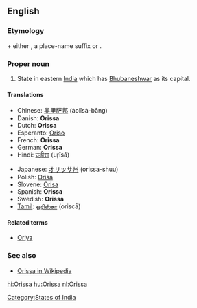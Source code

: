 {{also|orissa}}
==English==

===Etymology===
{{etyl|sa}} {{term|ओड्र|tr=oḍra||Oḍra|sc=Deva}} + either {{term|-त्र|tr=-tra|sc=Deva}}, a place-name suffix or {{term|देश|tr=deśa||country|sc=Deva}}.

===Proper noun===
{{infl|en|proper noun}}

# State in eastern [[India]] which has [[Bhubaneshwar]] as its capital.

====Translations====
{{trans-top|state in India}}
* Chinese: [[奥里萨邦]] (àolǐsà-bāng)
* Danish: '''Orissa'''
* Dutch: '''Orissa'''
* Esperanto: [[Oriso]]
* French: '''Orissa''' '' ''
* German: '''Orissa'''
* Hindi: [[उड़ीसा]] (uṛīsā)
{{trans-mid}}
* Japanese: [[オリッサ州]] (orissa-shuu)
* Polish: [[Orisa]] {{f}}
* Slovene: [[Orisa]]
* Spanish: '''Orissa'''
* Swedish: '''Orissa'''
* [[Tamil]]: [[ஒரிஸ்சா]] (oriscā)
{{trans-bottom}}

====Related terms====
* [[Oriya]]

===See also===
* [[w:Orissa|Orissa in Wikipedia]]

[[Category:States of India]]

[[hi:Orissa]]
[[hu:Orissa]]
[[nl:Orissa]]